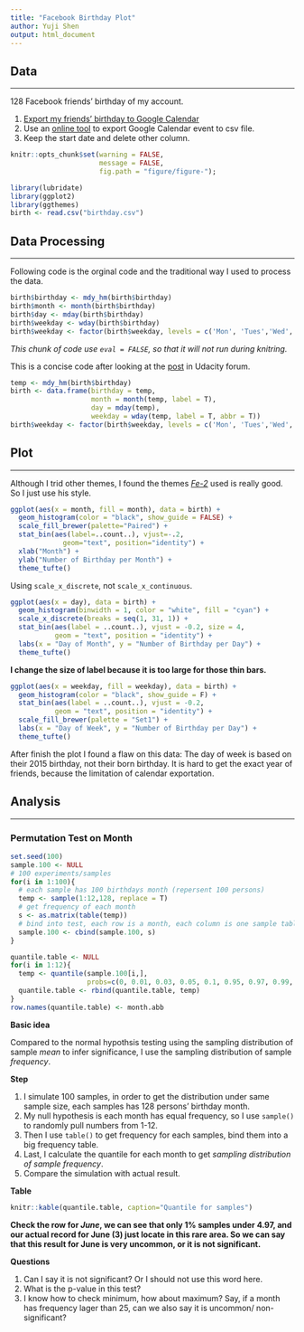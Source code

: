 ```yaml
---
title: "Facebook Birthday Plot"
author: Yuji Shen
output: html_document
---
```


## Data
*******
128 Facebook friends' birthday of my account.

1. [Export my friends' birthday to Google Calendar](https://www.facebook.com/help/152652248136178/)
2. Use an [online tool](http://www.gcal2excel.com/) to export Google Calendar event to csv file.
3. Keep the start date and delete other column.

```r
knitr::opts_chunk$set(warning = FALSE, 
                      message = FALSE,
                      fig.path = "figure/figure-");
```


```r
library(lubridate)
library(ggplot2)
library(ggthemes)
birth <- read.csv("birthday.csv")
```

## Data Processing
*******
Following code is the orginal code and the traditional way I used to process the data.
```r
birth$birthday <- mdy_hm(birth$birthday)
birth$month <- month(birth$birthday)
birth$day <- mday(birth$birthday)
birth$weekday <- wday(birth$birthday)
birth$weekday <- factor(birth$weekday, levels = c('Mon', 'Tues','Wed','Thurs','Fri','Sat','Sun'), ordered=T)
```

*This chunk of code use `eval = FALSE`, so that it will not run during knitring.*

This is a concise code after looking at the [post](http://forums.udacity.com/questions/100168975/birthday-file-provided#ud651) in Udacity forum.

```r
temp <- mdy_hm(birth$birthday)
birth <- data.frame(birthday = temp,
                    month = month(temp, label = T),
                    day = mday(temp),
                    weekday = wday(temp, label = T, abbr = T))
birth$weekday <- factor(birth$weekday, levels = c('Mon', 'Tues','Wed','Thurs','Fri','Sat','Sun'), ordered=T)
```

## Plot
*******
Although I trid other themes, I found the themes [*Fe-2*](http://forums.udacity.com/answer_link/100191170/#ud651) used is really good. So I just use his style.

```r
ggplot(aes(x = month, fill = month), data = birth) +
  geom_histogram(color = "black", show_guide = FALSE) +
  scale_fill_brewer(palette="Paired") +
  stat_bin(aes(label=..count..), vjust=-.2, 
             geom="text", position="identity") +
  xlab("Month") +
  ylab("Number of Birthday per Month") +
  theme_tufte()
```

Using `scale_x_discrete`, not `scale_x_continuous`.
```r
ggplot(aes(x = day), data = birth) +
  geom_histogram(binwidth = 1, color = "white", fill = "cyan") +
  scale_x_discrete(breaks = seq(1, 31, 1)) +
  stat_bin(aes(label = ..count..), vjust = -0.2, size = 4,
           geom = "text", position = "identity") +
  labs(x = "Day of Month", y = "Number of Birthday per Day") +
  theme_tufte()
```

**I change the size of label because it is too large for those thin bars.**

```r
ggplot(aes(x = weekday, fill = weekday), data = birth) +
  geom_histogram(color = "black", show_guide = F) +
  stat_bin(aes(label = ..count..), vjust = -0.2,
           geom = "text", position = "identity") +
  scale_fill_brewer(palette = "Set1") +
  labs(x = "Day of Week", y = "Number of Birthday per Day") +
  theme_tufte()
```

After finish the plot I found a flaw on this data: The day of week is based on their 2015 birthday, not their born birthday. It is hard to get the exact year of friends, because the limitation of calendar exportation.

## Analysis
*******
### Permutation Test on Month
```r
set.seed(100)
sample.100 <- NULL
# 100 experiments/samples
for(i in 1:100){
  # each sample has 100 birthdays month (repersent 100 persons)
  temp <- sample(1:12,128, replace = T)
  # get frequency of each month
  s <- as.matrix(table(temp))
  # bind into test, each row is a month, each column is one sample table
  sample.100 <- cbind(sample.100, s)
}

quantile.table <- NULL
for(i in 1:12){
  temp <- quantile(sample.100[i,], 
                   probs=c(0, 0.01, 0.03, 0.05, 0.1, 0.95, 0.97, 0.99, 1))
  quantile.table <- rbind(quantile.table, temp)
}
row.names(quantile.table) <- month.abb
```

**Basic idea** 

Compared to the normal hypothsis testing using the sampling distribution of sample _mean_ to infer significance, I use the sampling distribution of sample _frequency_.

**Step**

1. I simulate 100 samples, in order to get the distribution under same sample size, each samples has 128 persons' birthday month. 
2. My null hypothesis is each month has equal frequency, so I use `sample()` to randomly pull numbers from 1-12.
3. Then I use `table()` to get frequency for each samples, bind them into a big frequency table.
4. Last, I calculate the quantile for each month to get _sampling distribution of sample frequency_.
5. Compare the simulation with actual result.

**Table**
```r
knitr::kable(quantile.table, caption="Quantile for samples")
```

**Check the row for _June_, we can see that only 1% samples under 4.97, and our actual record for June (3) just locate in this rare area. So we can say that this result for June is very uncommon, or it is not significant.**

**Questions**

1. Can I say it is not significant? Or I should not use this word here.
2. What is the p-value in this test?
3. I know how to check minimum, how about maximum? Say, if a month has frequency lager than 25, can we also say it is uncommon/ non-significant?